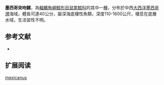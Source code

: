 {{Speciesbox
| name = 墨西哥突吻鱈
| status = NE
| status_system = iucn3.1
| trend = unknow
| genus = Coryphaenoides
| species = mexicanus
| authority = [[Parr|Parr]], 1946
| synonyms = *''Cariburus mexicanus'',Parr, 1946
}}
'''墨西哥突吻鱈'''，為[[輻鰭魚綱|輻鰭魚綱]][[鱈形目|鱈形目]][[鼠尾鱈科|鼠尾鱈科]]的其中一[[種|種]]，分布於中西[[大西洋|大西洋]][[墨西哥灣|墨西哥灣]]海域，體長可達40公分，屬深海底棲性魚類，深度110-1600公尺，棲息在底層水域，生活習性不明。

==参考文献==
*{{FishBase_species|genus=Coryphaenoides|species=mexicanus|year=2015|month=12}}

== 扩展阅读 ==
{{refbegin}}
{{wikispecies-inline|Coryphaenoides mexicanus|墨西哥突吻鱈}}
{{refend}}
{{Taxonbar|from=Q2597837}}

[[Category:突吻鱈屬|mexicanus]]


{{鱈形目小作品}}